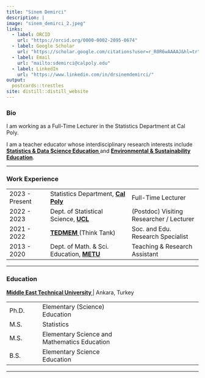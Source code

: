 ```yaml
---
title: "Sinem Demirci"
description: |
image: "sinem_demirci_2.jpeg"
links:
  - label: ORCID
    url: "https://orcid.org/0000-0002-2095-0674"
  - label: Google Scholar
    url: "https://scholar.google.com/citations?user=r_R0R6wAAAAJ&hl=tr"
  - label: Email
    url: "mailto:sdemirci@calpoly.edu"
  - label: LinkedIn
    url: "https://www.linkedin.com/in/drsinemdemirci/"
output:
  postcards::trestles
site: distill::distill_website
---
```


### Bio

<p>I am working as a Full-Time Lecturer in the Statistics Department at Cal Poly.</p>

<p>I am a teacher educator whose interdisciplinary research interests include <b> <a href = 'https://sinemdemirci.github.io/research_dse.html' target="_blank"> Statistics & Data Science Education </b></a> and <b> <a href = 'https://sinemdemirci.github.io/research_esd.html' target="_blank"> Environmental & Sustainability Education</b></a>.</p>

---

### Work Experience

|                   |                                                                                                                 | 
| :------           | :-------------                                                                                                  | :-----------
| 2023 - Present    | Statistics Department, <b> <a href = 'https://statistics.calpoly.edu/' target="_blank"> Cal Poly </b> </a>      |Full-Time Lecturer
| 2022 - 2023    | Dept. of Statistical Science, <b> <a href = 'https://www.ucl.ac.uk/statistics/' target="_blank"> UCL </b> </a>  |(Postdoc) Visiting Researcher / Lecturer
| 2021 - 2022       | <b> <a href = 'https://ted.org.tr/en/tedmem/' target="_blank"> TEDMEM </b> </a> (Think Tank)                                           | Soc. and Edu. Research Specialist
| 2013 - 2020       | Dept. of Math. & Sci. Education, <b> <a href = 'https://mse.metu.edu.tr/en' target="_blank"> METU </b> </a>            | Teaching & Research Assistant

---


### Education 


<b> <a href = 'https://metu.edu.tr' target="_blank"> Middle East Technical University </b> </a>  | Ankara, Turkey

|                   |                                                     |
| :--------         | :------------------------                              | :----------------:   
| Ph.D.             | Elementary (Science) Education                                |  
| M.S.             | Statistics                                          |  
| M.S.             | Elementary Science and Mathematics Education        |  
| B.S.             | Elementary Science Education                        |  
---
